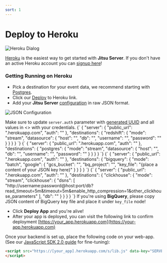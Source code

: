 ```yaml
---
sort: 1
---
```




# Deploy to Heroku

![Heroku Dialog](/img/docs/deployment-heroku.png)

[Heroku](https://www.heroku.com/) is the easiest way to get started with **Jitsu Server**. If you don't have an active Heroku account you can [signup here](https://signup.heroku.com/)!

### Getting Running on Heroku

* Pick a destination for your event data, we recommend starting with [Postgres](https://devcenter.heroku.com/articles/heroku-postgresql).
* Click our [Deploy](https://heroku.com/deploy?template=https://github.com/jitsucom/jitsu) to Heroku link.
* Add your **Jitsu Server** [configuration](/docs/configuration/) in raw JSON format.

![JSON Configuration](/img/docs/heroku-en-configuration.png)

<Hint>
    Make sure to update <code inline="true">server.auth</code> parameter with <a target="_blank" href="https://www.uuidgenerator.net">generated UUID</a> and all values in &lt;&gt; with your credentials.
</Hint>

<CodeInTabs>
    <CodeTab lang="json" title="Redshift">
        {`
{
  "server": {
    "public_url": "<APP NAME>.herokuapp.com",
    "auth": "<Generated UUID>"
  },
  "destinations": {
    "redshift": {
      "mode": "stream",
      "datasource": {
        "host": "<your_host>",
        "db": "<your_db>",
        "username": "<your_username>",
        "password": "<your_password>"
      }
    }
  }
}
        `}
    </CodeTab>
    <CodeTab lang="json" title="Postgres">
        {`
{
  "server": {
    "public_url": "<APP NAME>.herokuapp.com",
    "auth": "<Generated UUID>"
  },
  "destinations": {
    "postgres": {
      "mode": "stream",
      "datasource": {
        "host": "<your_host>",
        "db": "<your_db>",
        "username": "<your_username>",
        "password": "<your_password>"
      }
    }
  }
}
        `}
    </CodeTab>
    <CodeTab lang="json" title="BigQuery">
        {`
{
  "server": {
    "public_url": "<APP NAME>.herokuapp.com",
    "auth": "<Generated UUID>"
  },
  "destinations": {
    "bigquery": {
      "mode": "batch",
      "google": {
        "gcs_bucket": "<your_bucket>",
        "bq_project": "<your_project>",
        "key_file": "{place a content of your JSON key here}"
      }
    }
  }
}
        `}
    </CodeTab>
    <CodeTab lang="json" title="ClickHouse">
        {`
{
  "server": {
    "public_url": "<APP NAME>.herokuapp.com",
    "auth": "<Generated UUID>"
  },
  "destinations": {
    "clickhouse": {
      "mode": "stream",
      "clickhouse": {
        "dsns": [
          "http://username:password@host:port/db?read_timeout=5m&timeout=5m&enable_http_compression=1&other_clickhouse_parameters"
        ],
        "db": "<your_db>"
      }
    }
  }
}
        `}
    </CodeTab>
</CodeInTabs>

<Hint>
    If you're using <b>BigQuery</b>,  please copy JSON content of BigQuery key file and place it under <code inline="true">key_file</code> node!
</Hint>

* Click **Deploy App** and you're alive!
* After your app is deployed, you can visit the following link to confirm deployment  [https://your_app.herokuapp.com](https://your-app.herokuapp.com)

Once your backend is set up, place the following code on your web-app. (See our [JavaScript SDK 2.0 guide](/docs/sending-data/js-sdk) for fine-tuning):

```html
<script src="https://[your_app].herokuapp.com/s/lib.js" data-key="SERVER_AUTH_FROM_CONFIG" defer>
</script>
```

